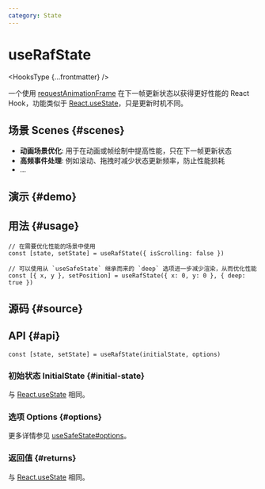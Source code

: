 ```yaml
---
category: State
---
```


# useRafState


<HooksType {...frontmatter} />

一个使用 [requestAnimationFrame](https://developer.mozilla.org/en-US/docs/Web/API/window/requestAnimationFrame) 在下一帧更新状态以获得更好性能的 React Hook，功能类似于 [React.useState](https://react.dev/reference/react/useState)，只是更新时机不同。

## 场景 Scenes \{#scenes}

- **动画场景优化**: 用于在动画或帧绘制中提高性能，只在下一帧更新状态
- **高频事件处理**: 例如滚动、拖拽时减少状态更新频率，防止性能损耗
- ...

## 演示 \{#demo}


<App />

## 用法 \{#usage}

```tsx
// 在需要优化性能的场景中使用
const [state, setState] = useRafState({ isScrolling: false })

// 可以使用从 `useSafeState` 继承而来的 `deep` 选项进一步减少渲染，从而优化性能
const [{ x, y }, setPosition] = useRafState({ x: 0, y: 0 }, { deep: true })
```

## 源码 \{#source}


<Source />

## API \{#api}

```tsx
const [state, setState] = useRafState(initialState, options)
```

### 初始状态 InitialState \{#initial-state}

与 [React.useState](https://react.dev/reference/react/useState) 相同。

### 选项 Options \{#options}

更多详情参见 [useSafeState#options](/reference/use-safe-state/#options)。

### 返回值 \{#returns}

与 [React.useState](https://react.dev/reference/react/useState) 相同。
